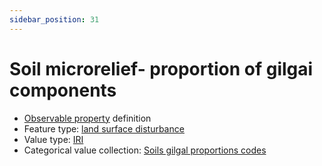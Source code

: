 ```yaml
---
sidebar_position: 31
---
```



# Soil microrelief- proportion of gilgai components

- [Observable property](/viewers/dawe-vocabs?uri=https://linked.data.gov.au/def/nrm/e2c87884-5edf-4d87-a67d-6a13cf59e051) definition
- Feature type: [land surface disturbance](http://linked.data.gov.au/def/tern-cv/7e256d28-e686-4b6a-b64a-ac1b1a8f164d)
- Value type: [IRI](https://w3id.org/tern/ontologies/tern/IRI)
- Categorical value collection: [Soils gilgal proportions codes](/viewers/dawe-vocabs?uri=https://linked.data.gov.au/def/nrm/c441cb41-6f65-417c-88b7-2c10375bf3f3)

<Example
  protocolModule="plot-soil-description"
  observableProperty="https://linked.data.gov.au/def/nrm/e2c87884-5edf-4d87-a67d-6a13cf59e051"
/>
